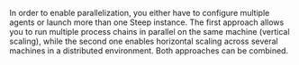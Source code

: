 In order to enable parallelization, you either have to configure multiple agents or launch more than one Steep instance. The first approach allows you to run multiple process chains in parallel on the same machine (vertical scaling), while the second one enables horizontal scaling across several machines in a distributed environment. Both approaches can be combined.
